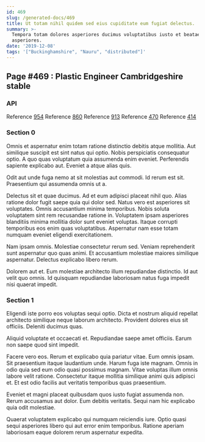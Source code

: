 ```yaml
---
id: 469
slug: /generated-docs/469
title: Ut totam nihil quidem sed eius cupiditate eum fugiat delectus.
summary: >-
  Tempora totam dolores asperiores ducimus voluptatibus iusto et beatae
  asperiores.
date: '2019-12-08'
tags: '["Buckinghamshire", "Nauru", "distributed"]'
---
```



## Page #469 : Plastic Engineer Cambridgeshire stable
### API



Reference [954](/generated-docs/954)
Reference [860](/generated-docs/860)
Reference [913](/generated-docs/913)
Reference [470](/generated-docs/470)
Reference [414](/generated-docs/414)




### Section 0
Omnis et aspernatur enim totam ratione distinctio debitis atque mollitia. Aut similique suscipit est sint natus qui optio. Nobis perspiciatis consequatur optio. A quo quas voluptatum quia assumenda enim eveniet. Perferendis sapiente explicabo aut. Eveniet a atque alias quis.
 Odit aut unde fuga nemo at sit molestias aut commodi. Id rerum est sit. Praesentium qui assumenda omnis ut a.
 Delectus sit et quae ducimus. Ad et eum adipisci placeat nihil quo. Alias ratione dolor fugit saepe quia qui dolor sed. Natus vero est asperiores sit voluptates. Omnis accusantium minima temporibus. Nobis soluta voluptatem sint rem recusandae ratione in.
Voluptatem ipsam asperiores blanditiis minima mollitia dolor sunt eveniet voluptas. Itaque corrupti temporibus eos enim quas voluptatibus. Aspernatur nam esse totam numquam eveniet eligendi exercitationem.
 Nam ipsam omnis. Molestiae consectetur rerum sed. Veniam reprehenderit sunt aspernatur quo quas animi. Et accusantium molestiae maiores similique aspernatur. Delectus explicabo libero rerum.
 Dolorem aut et. Eum molestiae architecto illum repudiandae distinctio. Id aut velit quo omnis. Id quisquam repudiandae laboriosam natus fuga impedit nisi quaerat impedit.
### Section 1
Eligendi iste porro eos voluptas sequi optio. Dicta et nostrum aliquid repellat architecto similique neque laborum architecto. Provident dolores eius sit officiis. Deleniti ducimus quas.
 Aliquid voluptate et occaecati et. Repudiandae saepe amet officiis. Earum non saepe quod sint impedit.
 Facere vero eos. Rerum et explicabo quia pariatur vitae. Eum omnis ipsam. Sit praesentium itaque laudantium unde. Harum fuga iste magnam. Omnis in odio quia sed eum odio quasi possimus magnam.
Vitae voluptas illum omnis labore velit ratione. Consectetur itaque mollitia similique animi quis adipisci et. Et est odio facilis aut veritatis temporibus quas praesentium.
 Eveniet et magni placeat quibusdam quos iusto fugiat assumenda non. Rerum accusamus aut dolor. Eum debitis veritatis. Sequi nam hic explicabo quia odit molestiae.
 Quaerat voluptatem explicabo qui numquam reiciendis iure. Optio quasi sequi asperiores libero qui aut error enim temporibus. Ratione aperiam laboriosam eaque dolorem rerum aspernatur expedita.
